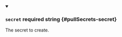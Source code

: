
<details className="config-field" data-expandable="false" open>
<summary>

### `secret` <span className="config-field-required" data-required="false">required</span> <span className="config-field-type">string</span> <span className="config-field-default"></span> <span className="config-field-enum"></span> {#pullSecrets-secret}

The secret to create.

</summary>



</details>
